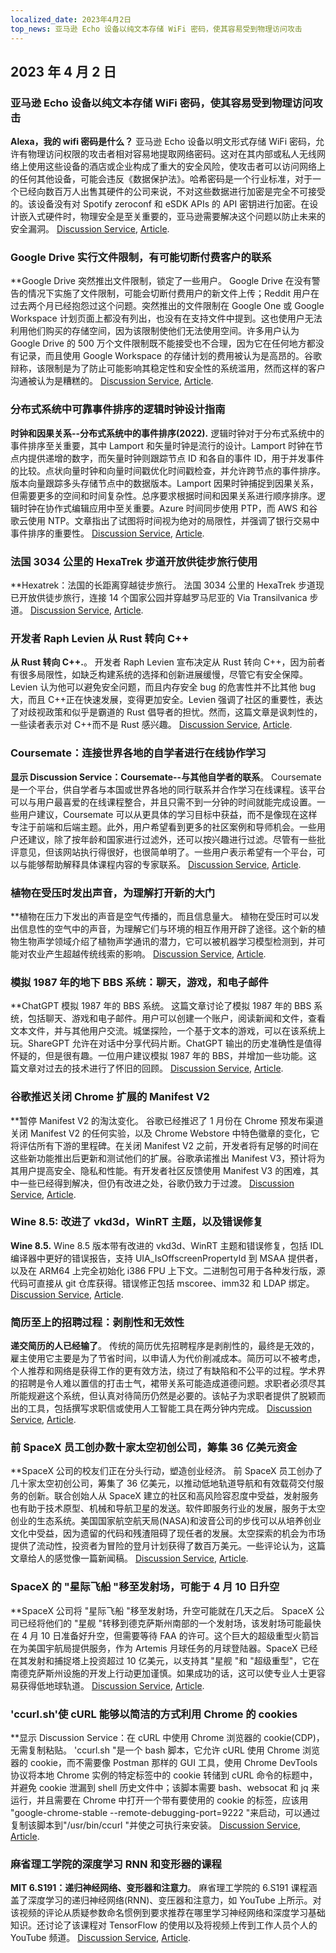 ```yaml
---
localized_date: 2023年4月2日
top_news: 亚马逊 Echo 设备以纯文本存储 WiFi 密码，使其容易受到物理访问攻击
---
```




## 2023 年 4 月 2 日

### 亚马逊 Echo 设备以纯文本存储 WiFi 密码，使其容易受到物理访问攻击

**Alexa，我的 wifi 密码是什么？**
亚马逊 Echo 设备以明文形式存储 WiFi 密码，允许有物理访问权限的攻击者相对容易地提取网络密码。这对在其内部或私人无线网络上使用这些设备的酒店或企业构成了重大的安全风险，使攻击者可以访问网络上的任何其他设备，可能会违反《数据保护法》。哈希密码是一个行业标准，对于一个已经向数百万人出售其硬件的公司来说，不对这些数据进行加密是完全不可接受的。该设备没有对 Spotify zeroconf 和 eSDK APIs 的 API 密钥进行加密。在设计嵌入式硬件时，物理安全是至关重要的，亚马逊需要解决这个问题以防止未来的安全漏洞。
[Discussion Service](http://news.ycombinator.com/item?id=35399590), [Article](https://dragon863.github.io/blog/alexa.html).

### Google Drive 实行文件限制，有可能切断付费客户的联系

\*\*Google Drive 突然推出文件限制，锁定了一些用户。
Google Drive 在没有警告的情况下实施了文件限制，可能会切断付费用户的新文件上传；Reddit 用户在过去两个月已经抱怨过这个问题。突然推出的文件限制在 Google One 或 Google Workspace 计划页面上都没有列出，也没有在支持文件中提到。这也使用户无法利用他们购买的存储空间，因为该限制使他们无法使用空间。许多用户认为 Google Drive 的 500 万个文件限制既不能接受也不合理，因为它在任何地方都没有记录，而且使用 Google Workspace 的存储计划的费用被认为是高昂的。谷歌辩称，该限制是为了防止可能影响其稳定性和安全性的系统滥用，然而这样的客户沟通被认为是糟糕的。
[Discussion Service](http://news.ycombinator.com/item?id=35397071), [Article](https://arstechnica.com/gadgets/2023/03/google-drive-does-a-surprise-rollout-of-file-limits-locking-out-some-users/).

### 分布式系统中可靠事件排序的逻辑时钟设计指南

**时钟和因果关系--分布式系统中的事件排序(2022).**
逻辑时钟对于分布式系统中的事件排序至关重要，其中 Lamport 和矢量时钟是流行的设计。Lamport 时钟在节点内提供递增的数字，而矢量时钟则跟踪节点 ID 和各自的事件 ID，用于并发事件的比较。点状向量时钟和向量时间戳优化时间戳检查，并允许跨节点的事件排序。版本向量跟踪多头存储节点中的数据版本。Lamport 因果时钟捕捉到因果关系，但需要更多的空间和时间复杂性。总序要求根据时间和因果关系进行顺序排序。逻辑时钟在协作式编辑应用中至关重要。Azure 时间同步使用 PTP，而 AWS 和谷歌云使用 NTP。文章指出了试图将时间视为绝对的局限性，并强调了银行交易中事件排序的重要性。
[Discussion Service](http://news.ycombinator.com/item?id=35399603), [Article](https://www.exhypothesi.com/clocks-and-causality/).

### 法国 3034 公里的 HexaTrek 步道开放供徒步旅行使用

\*\*Hexatrek：法国的长距离穿越徒步旅行。
法国 3034 公里的 HexaTrek 步道现已开放供徒步旅行，连接 14 个国家公园并穿越罗马尼亚的 Via Transilvanica 步道。
[Discussion Service](http://news.ycombinator.com/item?id=35397051), [Article](https://en.hexatrek.com).

### 开发者 Raph Levien 从 Rust 转向 C++

**从 Rust 转向 C++.**。
开发者 Raph Levien 宣布决定从 Rust 转向 C++，因为前者有很多局限性，如缺乏构建系统的选择和创新进展缓慢，尽管它有安全保障。Levien 认为他可以避免安全问题，而且内存安全 bug 的危害性并不比其他 bug 大，而且 C++正在快速发展，变得更加安全。Levien 强调了社区的重要性，表达了对歧视政策和似乎是霸道的 Rust 倡导者的担忧。然而，这篇文章是讽刺性的，一些读者表示对 C++而不是 Rust 感兴趣。
[Discussion Service](http://news.ycombinator.com/item?id=35400047), [Article](https://raphlinus.github.io/rust/2023/04/01/rust-to-cpp.html).

### Coursemate：连接世界各地的自学者进行在线协作学习

**显示 Discussion Service：Coursemate--与其他自学者的联系**。
Coursemate 是一个平台，供自学者与本国或世界各地的同行联系并合作学习在线课程。该平台可以与用户最喜爱的在线课程整合，并且只需不到一分钟的时间就能完成设置。一些用户建议，Coursemate 可以从更具体的学习目标中获益，而不是像现在这样专注于前端和后端主题。此外，用户希望看到更多的社区案例和导师机会。一些用户还建议，除了按年龄和国家进行过滤外，还可以按兴趣进行过滤。尽管有一些批评意见，但该网站执行得很好，也很简单明了。一些用户表示希望有一个平台，可以与能够帮助解释具体课程内容的专家联系。
[Discussion Service](http://news.ycombinator.com/item?id=35398480), [Article](https://www.coursem8.com/).

### 植物在受压时发出声音，为理解打开新的大门

\*\*植物在压力下发出的声音是空气传播的，而且信息量大。
植物在受压时可以发出信息性的空气中的声音，为理解它们与环境的相互作用开辟了途径。这个新的植物生物声学领域介绍了植物声学通讯的潜力，它可以被机器学习模型检测到，并可能对农业产生超越传统线索的影响。
[Discussion Service](http://news.ycombinator.com/item?id=35396156), [Article](<https://www.cell.com/cell/fulltext/S0092-8674(23)00262-3>).

### 模拟 1987 年的地下 BBS 系统：聊天，游戏，和电子邮件

\*\*ChatGPT 模拟 1987 年的 BBS 系统。
这篇文章讨论了模拟 1987 年的 BBS 系统，包括聊天、游戏和电子邮件。用户可以创建一个账户，阅读新闻和文件，查看文本文件，并与其他用户交流。城堡探险，一个基于文本的游戏，可以在该系统上玩。ShareGPT 允许在对话中分享代码片断。ChatGPT 输出的历史准确性是值得怀疑的，但是很有趣。一位用户建议模拟 1987 年的 BBS，并增加一些功能。这篇文章对过去的技术进行了怀旧的回顾。
[Discussion Service](http://news.ycombinator.com/item?id=35396165), [Article](https://sharegpt.com/c/ICZsSl7).

### 谷歌推迟关闭 Chrome 扩展的 Manifest V2

\*\*暂停 Manifest V2 的淘汰变化。
谷歌已经推迟了 1 月份在 Chrome 预发布渠道关闭 Manifest V2 的任何实验，以及 Chrome Webstore 中特色徽章的变化，它将评估所有下游的里程碑。在关闭 Manifest V2 之前，开发者将有足够的时间在这些新功能推出后更新和测试他们的扩展。谷歌承诺推出 Manifest V3，预计将为其用户提高安全、隐私和性能。有开发者社区反馈使用 Manifest V3 的困难，其中一些已经得到解决，但仍有改进之处，谷歌仍致力于过渡。
[Discussion Service](http://news.ycombinator.com/item?id=35402698), [Article](https://groups.google.com/a/chromium.org/g/chromium-extensions/c/zQ77HkGmK9E/m/HjaaCIG-BQAJ).

### Wine 8.5: 改进了 vkd3d，WinRT 主题，以及错误修复

**Wine 8.5.**
Wine 8.5 版本带有改进的 vkd3d、WinRT 主题和错误修复，包括 IDL 编译器中更好的错误报告，支持 UIA_IsOffscreenPropertyId 到 MSAA 提供者，以及在 ARM64 上完全初始化 i386 FPU 上下文。二进制包可用于各种发行版，源代码可直接从 git 仓库获得。错误修正包括 mscoree、imm32 和 LDAP 绑定。
[Discussion Service](http://news.ycombinator.com/item?id=35398643), [Article](https://www.winehq.org/announce/8.5).

### 简历至上的招聘过程：剥削性和无效性

**递交简历的人已经输了**。
传统的简历优先招聘程序是剥削性的，最终是无效的，雇主使用它主要是为了节省时间，以申请人为代价削减成本。简历可以不被考虑，个人推荐和网络是获得工作的更有效方法，绕过了有缺陷和不公平的过程。学术界的招聘是令人难以置信的打击士气，裙带关系可能造成道德问题。求职者必须尽其所能规避这个系统，但认真对待简历仍然是必要的。该帖子为求职者提供了脱颖而出的工具，包括撰写求职信或使用人工智能工具在两分钟内完成。
[Discussion Service](http://news.ycombinator.com/item?id=35397271), [Article](https://www.residentcontrarian.com/p/he-who-submits-a-resume-has-already).

### 前 SpaceX 员工创办数十家太空初创公司，筹集 36 亿美元资金

\*\*SpaceX 公司的校友们正在分头行动，塑造创业经济。
前 SpaceX 员工创办了几十家太空初创公司，筹集了 36 亿美元，以推动低地轨道导航和有效载荷交付服务的创新。联合创始人从 SpaceX 建立的社区和高风险容忍度中受益，发射服务也有助于技术原型、机械和导航卫星的发送。软件即服务行业的发展，服务于太空创业的生态系统。美国国家航空航天局(NASA)和波音公司的步伐可以从培养创业文化中受益，因为遗留的代码和残渣阻碍了现任者的发展。太空探索的机会为市场提供了流动性，投资者为冒险的登月计划获得了数百万美元。一些评论认为，这篇文章给人的感觉像一篇新闻稿。
[Discussion Service](http://news.ycombinator.com/item?id=35404823), [Article](https://interactive.satellitetoday.com/via/april-2023/how-spacex-alums-are-branching-out-and-shaping-the-startup-economy/).

### SpaceX 的 "星际飞船 "移至发射场，可能于 4 月 10 日升空

\*\*SpaceX 公司将 "星际飞船 "移至发射场，升空可能就在几天之后。
SpaceX 公司已经将他们的 "星舰 "转移到德克萨斯州南部的一个发射场，该发射场可能最快在 4 月 10 日准备好升空，但需要等待 FAA 的许可。这个巨大的超级重型火箭旨在为美国宇航局提供服务，作为 Artemis 月球任务的月球登陆器。SpaceX 已经在其发射和捕捉塔上投资超过 10 亿美元，以支持其 "星舰 "和 "超级重型"，它在南德克萨斯州设施的开发上行动更加谨慎。如果成功的话，这可以使专业人士更容易获得低地球轨道。
[Discussion Service](http://news.ycombinator.com/item?id=35405030), [Article](https://arstechnica.com/science/2023/04/spacex-moves-starship-to-launch-site-and-liftoff-could-be-just-days-away/).

### 'ccurl.sh'使 cURL 能够以简洁的方式利用 Chrome 的 cookies

\*\*显示 Discussion Service：在 cURL 中使用 Chrome 浏览器的 cookie(CDP)，无需复制粘贴。
'ccurl.sh "是一个 bash 脚本，它允许 cURL 使用 Chrome 浏览器的 cookie，而不需要像 Postman 那样的 GUI 工具，使用 Chrome DevTools 协议将本地 Chrome 实例的特定标签中的 cookie 转储到 cURL 命令的标题中，并避免 cookie 泄漏到 shell 历史文件中；该脚本需要 bash、websocat 和 jq 来运行，并且需要在 Chrome 中打开一个带有要使用的 cookie 的标签，应该用 "google-chrome-stable --remote-debugging-port=9222 "来启动，可以通过复制该脚本到"/usr/bin/ccurl "并使之可执行来安装。
[Discussion Service](http://news.ycombinator.com/item?id=35399218), [Article](https://github.com/fipso/ccurl.sh).

### 麻省理工学院的深度学习 RNN 和变形器的课程

**MIT 6.S191：递归神经网络、变形器和注意力**。
麻省理工学院的 6.S191 课程涵盖了深度学习的递归神经网络(RNN)、变压器和注意力，如 YouTube 上所示。对该视频的评论从质疑参数命名惯例到要求推荐在哪里学习神经网络和深度学习基础知识。还讨论了该课程对 TensorFlow 的使用以及将视频上传到工作人员个人的 YouTube 频道。
[Discussion Service](http://news.ycombinator.com/item?id=35405338), [Article](https://www.youtube.com/watch?v=ySEx_Bqxvvo).



